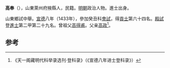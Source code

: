 '''高奉'''（{{bd|1403年||？}}），山東萊州府掖縣人，民籍。[[明朝|明朝]]政治人物。進士出身。

山東鄉試中舉。[[宣德|宣德]]八年（1433年），參加癸丑科[[會試|會試]]，得[[貢士|貢士]]第六十四名。[[殿試|殿試]]登[[進士|進士]]第二甲第二十九名。曾祖父[[高得甫|高得甫]]。父亲[[高政|高政]]<ref>《天一阁藏明代科举录选刊·登科录》（《宣德八年进士登科录》）</ref>。

==参考==
{{reflist}}
{{明朝人物小作品}}
{{宣德八年癸丑科殿試金榜}}